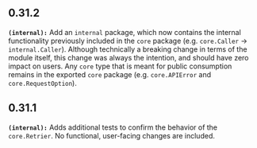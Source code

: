 ## 0.31.2
**`(internal):`** Add an `internal` package, which now contains the internal functionality previously included in the `core` package (e.g. `core.Caller` -> `internal.Caller`).
Although technically a breaking change in terms of the module itself, this change was always the intention, and should have zero impact on users.
Any `core` type that is meant for public consumption remains in the exported `core` package (e.g. `core.APIError` and `core.RequestOption`).

## 0.31.1
**`(internal):`** Adds additional tests to confirm the behavior of the `core.Retrier`.
No functional, user-facing changes are included.

